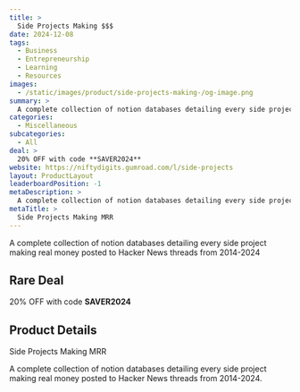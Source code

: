 ```yaml
---
title: >
  Side Projects Making $$$
date: 2024-12-08
tags:
  - Business
  - Entrepreneurship
  - Learning
  - Resources
images:
  - /static/images/product/side-projects-making-/og-image.png
summary: >
  A complete collection of notion databases detailing every side project making real money posted to Hacker News threads from 2014-2024
categories:
  - Miscellaneous
subcategories:
  - All
deal: >
  20% OFF with code **SAVER2024**
website: https://niftydigits.gumroad.com/l/side-projects
layout: ProductLayout
leaderboardPosition: -1
metaDescription: >
  A complete collection of notion databases detailing every side project making real money posted to Hacker News threads from 2014-2024.
metaTitle: >
  Side Projects Making MRR
---
```

A complete collection of notion databases detailing every side project making real money posted to Hacker News threads from 2014-2024

## Rare Deal

20% OFF with code **SAVER2024**

## Product Details

Side Projects Making MRR

A complete collection of notion databases detailing every side project making real money posted to Hacker News threads from 2014-2024.
